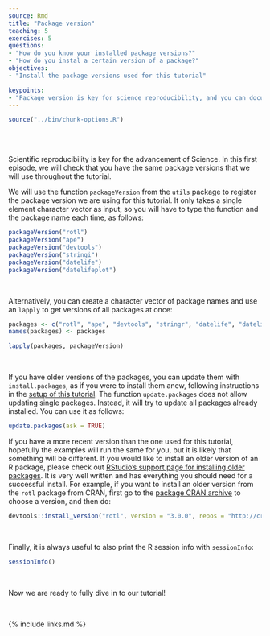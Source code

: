 ```yaml
---
source: Rmd
title: "Package version"
teaching: 5
exercises: 5
questions:
- "How do you know your installed package versions?"
- "How do you instal a certain version of a package?"
objectives:
- "Install the package versions used for this tutorial"

keypoints:
- "Package version is key for science reproducibility, and you can document it using the function packageVersion()."
---
```

```r
source("../bin/chunk-options.R")
```
<br/>
<br/>


Scientific reproducibility is key for the advancement of Science.
In this first episode, we will check that you have the same package versions that we will use throughout the tutorial.

We will use the function `packageVersion` from the `utils` package to register the package version we are using for this tutorial.
It only takes a single element character vector as input, so you will have to type the function and the package name each time, as follows:

```r
packageVersion("rotl")
packageVersion("ape")
packageVersion("devtools")
packageVersion("stringi")
packageVersion("datelife")
packageVersion("datelifeplot")
```

<br/>

Alternatively, you can create a character vector of package names and use an `lapply` to get versions of all packages at once:

```r
packages <- c("rotl", "ape", "devtools", "stringr", "datelife", "datelifeplot")
names(packages) <- packages

lapply(packages, packageVersion)
```

<br/>

If you have older versions of the packages, you can update them with `install.packages`, as if you were to install them anew, following instructions in the [setup of this tutorial]().
The function `update.packages` does not allow updating single packages. Instead, it will try to update all packages already installed.
You can use it as follows:

```r
update.packages(ask = TRUE)
```

If you have a more recent version than the one used for this tutorial, hopefully the examples will run the same for you, but it is likely that something will be different. If you would like to install an older version of an R package, please check out [RStudio's support page for installing older packages](https://support.rstudio.com/hc/en-us/articles/219949047-Installing-older-versions-of-packages). It is very well written and has everything you should need for a successful install. For example, if you want to install an older version from the `rotl` package from CRAN, first go to the [package CRAN archive](http://lib.stat.cmu.edu/R/CRAN/src/contrib/Archive/rotl/) to choose a version, and then do:

```r

devtools::install_version("rotl", version = "3.0.0", repos = "http://cran.us.r-project.org")

```

<br/>

Finally, it is always useful to also print the R session info with `sessionInfo`:

```r
sessionInfo()
```
<!--
TODO: In here, we will also show how you can make sure that you are being consistent with your package usage to reproduce your own research or education materials in the future. -->


<br/>

Now we are ready to fully dive in to our tutorial!

<br/>

{% include links.md %}

